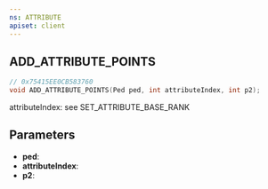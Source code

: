 ```yaml
---
ns: ATTRIBUTE
apiset: client
---
```

## ADD_ATTRIBUTE_POINTS

```c
// 0x75415EE0CB583760
void ADD_ATTRIBUTE_POINTS(Ped ped, int attributeIndex, int p2);
```

attributeIndex: see SET_ATTRIBUTE_BASE_RANK

## Parameters
* **ped**:
* **attributeIndex**:
* **p2**: